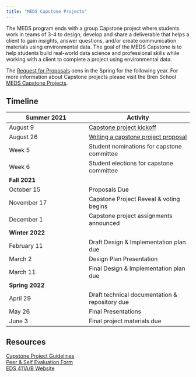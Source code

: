 ```yaml
---
title: "MEDS Capstone Projects"
---
```


The MEDS program ends with a group Capstone project where students work in teams of 3-4 to design, develop and share a deliverable that helps a client to gain insights, answer questions, and/or create communication materials using environmental data. The goal of the MEDS Capstone is to help students build real-world data science and professional skills while working with a client to complete a project using environmental data. 

The [Request for Proposals](https://bren.ucsb.edu/research/masters-research/request-proposals-meds) oens in the Spring for the following year. For more information about Capstone projects please visit the Bren School [MEDS Capstone Projects](https://bren.ucsb.edu/masters-programs/master-environmental-data-science/meds-capstone-projects).

## Timeline

|Summer 2021        | Activity                |
|-------------------|-------------------------|
| August 9          | [Capstone project kickoff](https://docs.google.com/presentation/d/e/2PACX-1vR-gEjOhtKUQy3_QjzrwXMm_5m-XZ32XshM700BIF2GWUwtNm4TabxmEpcdJv73WShIV8gQDMjnC3A9/pub?start=false&loop=false&delayms=3000)  |
| August 26         | [Writing a capstone project proposal](https://docs.google.com/presentation/d/e/2PACX-1vSHw6u3DZ0okI3GD4NBsoeFRkqA5MhHI9rY3cEc9CnG2Y-6MAUq-KppcPBFkTbc1Aq2rkfLYMm-Ss07/pub?start=false&loop=false&delayms=3000&slide=id.ge6b7f452cd_0_6982) |
| Week 5            | Student nominations for capstone committee  |
| Week 6            | Student elections for capstone committee  |
| **Fall 2021**
| October 15        | Proposals Due           |
| November 17       | Capstone Project Reveal & voting begins |
| December 1        | Capstone project assignments announced |
| **Winter 2022**
| February 11       | Draft Design & Implementation plan due   |
| March 2           | Design Plan Presentation |
| March 11          | Final Design & Implementation plan due |
| **Spring 2022**
| April 29          | Draft technical documentation & repository due |
| May 26            | Final Presentations |
| June 3            | Final project materials due |


## Resources

[Capstone Project Guidelines](https://bren.ucsb.edu/media/3557/download)  
[Peer & Self Evaluation Form](https://bren.ucsb.edu/media/3556/download)  
[EDS 411A/B Website](https://allisonhorst.github.io/EDS_411AB_meds-capstone/)  

